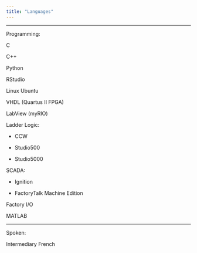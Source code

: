 ```yaml
---
title: "Languages"
---
```


------------------------------------------------------------------------

Programming:

C

C++

Python

RStudio

Linux Ubuntu

VHDL (Quartus II FPGA)

LabView (myRIO)

Ladder Logic:

-   CCW

-   Studio500

-   Studio5000

SCADA:

-   Ignition

-   FactoryTalk Machine Edition

Factory I/O

MATLAB

------------------------------------------------------------------------

Spoken:

Intermediary French
